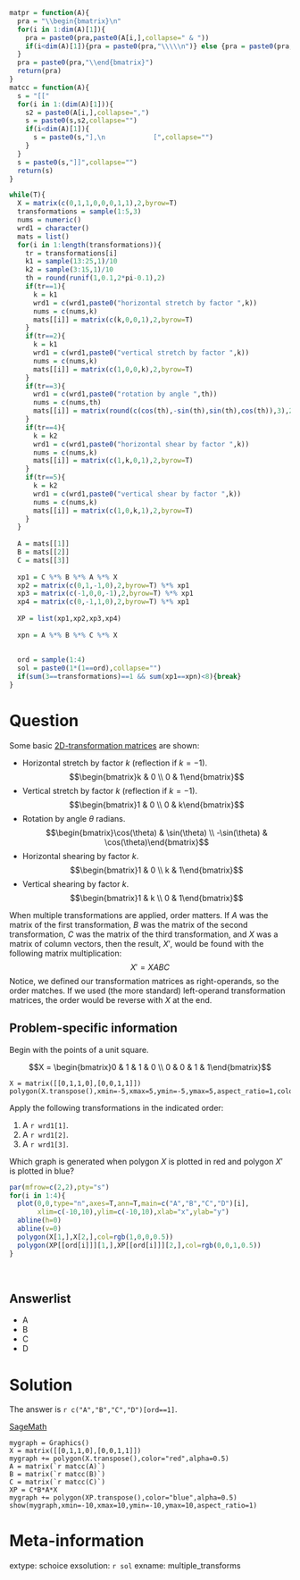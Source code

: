 ```r
matpr = function(A){
  pra = "\\begin{bmatrix}\n"
  for(i in 1:dim(A)[1]){
    pra = paste0(pra,paste0(A[i,],collapse=" & "))
    if(i<dim(A)[1]){pra = paste0(pra,"\\\\\n")} else {pra = paste0(pra,"\n")}
  }
  pra = paste0(pra,"\\end{bmatrix}")
  return(pra)
}
matcc = function(A){
  s = "[["
  for(i in 1:(dim(A)[1])){
    s2 = paste0(A[i,],collapse=",")
    s = paste0(s,s2,collapse="")
    if(i<dim(A)[1]){
      s = paste0(s,"],\n            [",collapse="")
    }
  }
  s = paste0(s,"]]",collapse="")
  return(s)
}

while(T){
  X = matrix(c(0,1,1,0,0,0,1,1),2,byrow=T)
  transformations = sample(1:5,3)
  nums = numeric()
  wrd1 = character()
  mats = list()
  for(i in 1:length(transformations)){
    tr = transformations[i]
    k1 = sample(13:25,1)/10
    k2 = sample(3:15,1)/10
    th = round(runif(1,0.1,2*pi-0.1),2)
    if(tr==1){
      k = k1
      wrd1 = c(wrd1,paste0("horizontal stretch by factor ",k))
      nums = c(nums,k)
      mats[[i]] = matrix(c(k,0,0,1),2,byrow=T)
    }
    if(tr==2){
      k = k1
      wrd1 = c(wrd1,paste0("vertical stretch by factor ",k))
      nums = c(nums,k)
      mats[[i]] = matrix(c(1,0,0,k),2,byrow=T)
    }
    if(tr==3){
      wrd1 = c(wrd1,paste0("rotation by angle ",th))
      nums = c(nums,th)
      mats[[i]] = matrix(round(c(cos(th),-sin(th),sin(th),cos(th)),3),2,byrow=T)
    }
    if(tr==4){
      k = k2
      wrd1 = c(wrd1,paste0("horizontal shear by factor ",k))
      nums = c(nums,k)
      mats[[i]] = matrix(c(1,k,0,1),2,byrow=T)
    }
    if(tr==5){
      k = k2
      wrd1 = c(wrd1,paste0("vertical shear by factor ",k))
      nums = c(nums,k)
      mats[[i]] = matrix(c(1,0,k,1),2,byrow=T)
    }
  }
  
  A = mats[[1]]
  B = mats[[2]]
  C = mats[[3]]
  
  xp1 = C %*% B %*% A %*% X
  xp2 = matrix(c(0,1,-1,0),2,byrow=T) %*% xp1
  xp3 = matrix(c(-1,0,0,-1),2,byrow=T) %*% xp1
  xp4 = matrix(c(0,-1,1,0),2,byrow=T) %*% xp1
  
  XP = list(xp1,xp2,xp3,xp4)
  
  xpn = A %*% B %*% C %*% X
  
  
  ord = sample(1:4)
  sol = paste0(1*(1==ord),collapse="")
  if(sum(3==transformations)==1 && sum(xp1==xpn)<8){break}
}

```

Question
========

Some basic [2D-transformation matrices](https://en.wikipedia.org/wiki/Transformation_matrix) are shown:

* Horizontal stretch by factor $k$ (reflection if $k=-1$). $$\begin{bmatrix}k & 0 \\ 0 & 1\end{bmatrix}$$
* Vertical stretch by factor $k$  (reflection if $k=-1$). $$\begin{bmatrix}1 & 0 \\ 0 & k\end{bmatrix}$$
* Rotation by angle $\theta$ radians. $$\begin{bmatrix}\cos(\theta) & \sin(\theta) \\ -\sin(\theta) & \cos(\theta)\end{bmatrix}$$
* Horizontal shearing by factor $k$. $$\begin{bmatrix}1 & 0 \\ k & 1\end{bmatrix}$$
* Vertical shearing by factor $k$. $$\begin{bmatrix}1 & k \\ 0 & 1\end{bmatrix}$$

When multiple transformations are applied, order matters. If $A$ was the matrix of the first transformation, $B$ was the matrix of the second transformation, $C$ was the matrix of the third transformation, and $X$ was a matrix of column vectors, then the result, $X'$, would be found with the following matrix multiplication:
$$X' = XABC$$
Notice, we defined our transformation matrices as right-operands, so the order matches. If we used (the more standard) left-operand transformation matrices, the order would be reverse with $X$ at the end.

## Problem-specific information

Begin with the points of a unit square.

$$X = \begin{bmatrix}0 & 1 & 1 & 0 \\ 0 & 0 & 1 & 1\end{bmatrix}$$
```
X = matrix([[0,1,1,0],[0,0,1,1]])
polygon(X.transpose(),xmin=-5,xmax=5,ymin=-5,ymax=5,aspect_ratio=1,color="red")
```

Apply the following transformations in the indicated order:

1. A `r wrd1[1]`.
2. A `r wrd1[2]`.
3. A `r wrd1[3]`.

Which graph is generated when polygon $X$ is plotted in red and polygon $X'$ is plotted in blue?

```r
par(mfrow=c(2,2),pty="s")
for(i in 1:4){
  plot(0,0,type="n",axes=T,ann=T,main=c("A","B","C","D")[i],
       xlim=c(-10,10),ylim=c(-10,10),xlab="x",ylab="y")
  abline(h=0)
  abline(v=0)
  polygon(X[1,],X[2,],col=rgb(1,0,0,0.5))
  polygon(XP[[ord[i]]][1,],XP[[ord[i]]][2,],col=rgb(0,0,1,0.5))
}

```
\

Answerlist
--------

* A
* B
* C
* D


Solution
========

The answer is `r c("A","B","C","D")[ord==1]`.

[SageMath](https://sagecell.sagemath.org/)
```
mygraph = Graphics()
X = matrix([[0,1,1,0],[0,0,1,1]])
mygraph += polygon(X.transpose(),color="red",alpha=0.5)
A = matrix(`r matcc(A)`)
B = matrix(`r matcc(B)`)
C = matrix(`r matcc(C)`)
XP = C*B*A*X
mygraph += polygon(XP.transpose(),color="blue",alpha=0.5)
show(mygraph,xmin=-10,xmax=10,ymin=-10,ymax=10,aspect_ratio=1)
```



Meta-information
============
extype: schoice
exsolution: `r sol`
exname: multiple_transforms